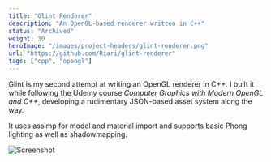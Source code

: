 ```yaml
---
title: "Glint Renderer"
description: "An OpenGL-based renderer written in C++"
status: "Archived"
weight: 30
heroImage: "/images/project-headers/glint-renderer.png"
url: "https://github.com/Riari/glint-renderer"
tags: ["cpp", "opengl"]
---
```


Glint is my second attempt at writing an OpenGL renderer in C++. I built it while following the Udemy course _<ExternalLink url="https://www.udemy.com/course/graphics-with-modern-opengl/">Computer Graphics with Modern OpenGL and C++</ExternalLink>_, developing a rudimentary JSON-based asset system along the way.

It uses <ExternalLink url="https://github.com/assimp/assimp">assimp</ExternalLink> for model and material import and supports basic <ExternalLink url="https://en.wikipedia.org/wiki/Bui_Tuong_Phong">Phong</ExternalLink> lighting as well as shadowmapping.

<Image src={screenshotImage.src} alt="Screenshot" caption="Screenshot" />